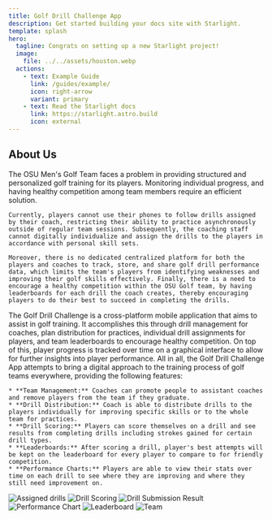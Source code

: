 ```yaml
---
title: Golf Drill Challenge App
description: Get started building your docs site with Starlight.
template: splash
hero:
  tagline: Congrats on setting up a new Starlight project!
  image:
    file: ../../assets/houston.webp
  actions:
    - text: Example Guide
      link: /guides/example/
      icon: right-arrow
      variant: primary
    - text: Read the Starlight docs
      link: https://starlight.astro.build
      icon: external
---
```




## About Us

<CardGrid stagger>
  <Card title="Golf Drill Challenge" icon="error">
    The OSU Men's Golf Team faces a problem in providing structured and personalized golf training for its players. Monitoring individual progress, and having healthy competition among team members require an efficient solution. 
    
    Currently, players cannot use their phones to follow drills assigned by their coach, restricting their ability to practice asynchronously outside of regular team sessions. Subsequently, the coaching staff cannot digitally individualize and assign the drills to the players in accordance with personal skill sets. 
    
    Moreover, there is no dedicated centralized platform for both the players and coaches to track, store, and share golf drill performance data, which limits the team's players from identifying weaknesses and improving their golf skills effectively. Finally, there is a need to encourage a healthy competition within the OSU Golf team, by having leaderboards for each drill the coach creates, thereby encouraging players to do their best to succeed in completing the drills.
  </Card>
  
  <Card title="A Digital Approach to Golf Training" icon="seti:smarty">
    The Golf Drill Challenge is a cross-platform mobile application that aims to assist in golf training. It accomplishes this through drill management for coaches, plan distribution for practices, individual drill assignments for players, and team leaderboards to encourage healthy competition. On top of this, player progress is tracked over time on a graphical interface to allow for further insights into player performance. All in all, the Golf Drill Challenge App attempts to bring a digital approach to the training process of golf teams everywhere, providing the following features:

    * **Team Management:** Coaches can promote people to assistant coaches and remove players from the team if they graduate. 
    * **Drill Distribution:** Coach is able to distribute drills to the players individually for improving specific skills or to the whole team for practices. 
    * **Drill Scoring:** Players can score themselves on a drill and see results from completing drills including strokes gained for certain drill types.
    * **Leaderboards:** After scoring a drill, player's best attempts will be kept on the leaderboard for every player to compare to for friendly competition. 
    * **Performance Charts:** Players are able to view their stats over time on each drill to see where they are improving and where they still need improvement on.

  </Card>

  <Card title="Drill Distribution">
    <Image src={Assigned} alt="Assigned drills" />
  </Card>

  <Card title="Drill Scoring">
    <Image src={Input} alt="Drill Scoring" />
  </Card>

  <Card title="Drill Submission Result">
    <Image src={Result} alt="Drill Submission Result" />
  </Card>

  <Card title="Performance Chart">
    <Image src={Stats} alt="Performance Chart" />
  </Card>

  <Card title="Leaderboard">
    <Image src={Leaderboard} alt="Leaderboard" />
  </Card>

  <Card title="Team">
    <Image src={Team} alt="Team" />
  </Card>

</CardGrid>
